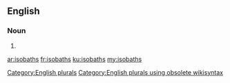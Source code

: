 ==English==

===Noun===
{{head|en}}

# {{plural of|isobath}}

[[Category:English plurals]][[Category:English plurals using obsolete wikisyntax]]

[[ar:isobaths]]
[[fr:isobaths]]
[[ku:isobaths]]
[[my:isobaths]]